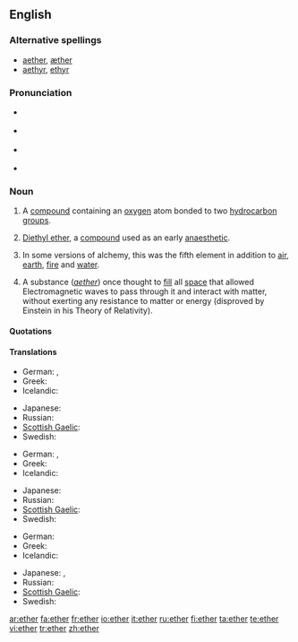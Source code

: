 {{see|Ether}}
==English==
{{wikipedia}}

===Alternative spellings===
*[[aether]], [[æther]] {{qualifier|former British spellings}}
*[[aethyr]], [[ethyr]] {{qualifier|archaic spellings}}

===Pronunciation===
* {{a|UK}} {{IPA|/ˈiːθə/}}
* {{a|US}} {{IPA|/ˈiːθəɻ/}}
* {{a|WEAE}} {{IPA|/ˈiː.θɚ/}}
* {{audio|en-us-ether.ogg|Audio (US)}}
:{{rhymes|iːθə(r)}}

===Noun===
{{en-noun|s|-}}

# {{organic compound|countable}} A [[compound]] containing an [[oxygen]] atom bonded to two [[hydrocarbon]] [[group]]s.
# {{organic compound|uncountable}} [[diethyl ether|Diethyl ether]], a [[compound]] used as an early [[anaesthetic]].
# {{alchemy|uncountable}} In some versions of alchemy, this was the fifth element in addition to [[air]], [[earth]], [[fire]] and [[water]].
# {{uncountable}} A substance (''[[aether]]'') once thought to [[fill]] all [[space]] that allowed Electromagnetic waves to pass through it and interact with matter, without exerting any resistance to matter or energy (disproved by Einstein in his Theory of Relativity).

====Quotations====
{{seeCites}}

====Translations====
{{trans-top|chemical compound}}
* German: {{t|de|Äther|m}}, {{t|de|Ether|m}}
* Greek: {{t|el|αιθέρας|m|tr=aithéras|sc=Grek}}
* Icelandic: {{t|is|ljósvaki|m}}
{{trans-mid}}
* Japanese: {{t|ja|エーテル|tr=ēteru|sc=Jpan}}
* Russian: {{t|ru|эфир|m|sc=Cyrl}}
* [[Scottish Gaelic]]: {{t|gd|adhar fìnealta|m}}
* Swedish: {{t|sv|eter|c}}
{{trans-bottom}}

{{trans-top|fifth element of alchemy}}
* German: {{t|de|Äther|m}}, {{t|de|Ether|m}}
* Greek: {{t|el|αιθέρας|m|tr=aithéras|sc=Grek}}
* Icelandic: {{t|is|ljósvaki|m}}
{{trans-mid}}
* Japanese: {{t|ja|エーテル|tr=ēteru|sc=Jpan}}
* Russian: {{t|ru|эфир|m|sc=Cyrl}}
* [[Scottish Gaelic]]: {{t|gd|adhar fìnealta|m}}
* Swedish: {{t|sv|eter|c}}
{{trans-bottom}}

{{trans-top|space filling substance}}
* German: {{t|de|Äther|m}}
* Greek: {{t|el|αιθέρας|m|tr=aithéras|sc=Grek}}
* Icelandic: {{t|is|ljósvaki|m}}
{{trans-mid}}
* Japanese: {{t|ja|エーテル|tr=ēteru|sc=Jpan}}, {{t|ja|イーサー|tr=īsā|sc=Jpan}}
* Russian: {{t|ru|эфир|m|sc=Cyrl}}
* [[Scottish Gaelic]]: {{t|gd|adhar fìnealta|m}}
* Swedish: {{t|sv|eter|c}}
{{trans-bottom}}

[[ar:ether]]
[[fa:ether]]
[[fr:ether]]
[[io:ether]]
[[it:ether]]
[[ru:ether]]
[[fi:ether]]
[[ta:ether]]
[[te:ether]]
[[vi:ether]]
[[tr:ether]]
[[zh:ether]]